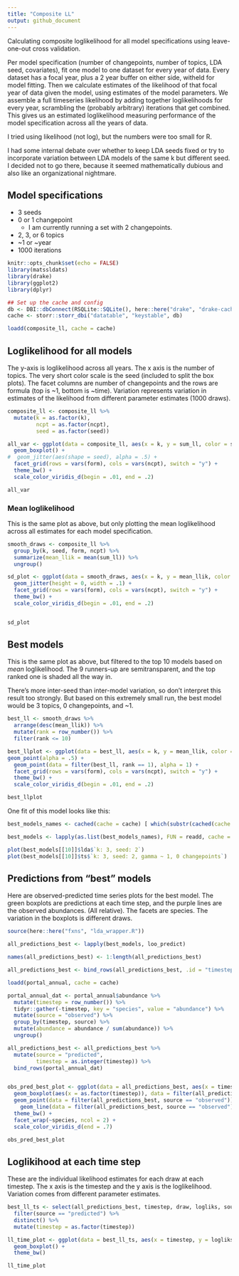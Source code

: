 ```yaml
---
title: "Composite LL"
output: github_document
---
```


Calculating composite loglikelihood for all model specifications using leave-one-out cross validation.

Per model specification (number of changepoints, number of topics, LDA seed, covariates), fit one model to one dataset for every year of data. Every dataset has a focal year, plus a 2 year buffer on either side, witheld for model fitting. Then we calculate estimates of the likelihood of that focal year of data given the model, using estimates of the model parameters. We assemble a full timeseries likelihood by adding together loglikelihoods for every year, scrambling the (probably arbitrary) iterations that get combined. This gives us an estimated loglikelihood measuring performance of the model specification across all the years of data. 

I tried using likelihood (not log), but the numbers were too small for R. 

I had some internal debate over whether to keep LDA seeds fixed or try to incorporate variation between LDA models of the same k but different seed. I decided not to go there, because it seemed mathematically dubious and also like an organizational nightmare. 


## Model specifications

- 3 seeds
- 0 or 1 changepoint
    - I am currently running a set with 2 changepoints.
- 2, 3, or 6 topics
- ~1 or ~year
- 1000 iterations

```r
knitr::opts_chunk$set(echo = FALSE)
library(matssldats)
library(drake)
library(ggplot2)
library(dplyr)

## Set up the cache and config
db <- DBI::dbConnect(RSQLite::SQLite(), here::here("drake", "drake-cache.sqlite"))
cache <- storr::storr_dbi("datatable", "keystable", db)

```

```r

loadd(composite_ll, cache = cache)

```

## Loglikelihood for all models

The y-axis is loglikelihood across all years. The x axis is the number of topics. The very short color scale is the seed (included to split the box plots). The facet columns are number of changepoints and the rows are formula (top is ~1, bottom is ~time). Variation represents variation in estimates of the likelihood from different parameter estimates (1000 draws).

```r

composite_ll <- composite_ll %>%
  mutate(k = as.factor(k),
         ncpt = as.factor(ncpt),
         seed = as.factor(seed))

all_var <- ggplot(data = composite_ll, aes(x = k, y = sum_ll, color = seed)) +
  geom_boxplot() +
#  geom_jitter(aes(shape = seed), alpha = .5) +
  facet_grid(rows = vars(form), cols = vars(ncpt), switch = "y") +
  theme_bw() +
  scale_color_viridis_d(begin = .01, end = .2)

all_var
```

### Mean loglikelihood

This is the same plot as above, but only plotting the mean loglikelihood across all estimates for each model specification.  

```r

smooth_draws <- composite_ll %>%
  group_by(k, seed, form, ncpt) %>%
  summarize(mean_llik = mean(sum_ll)) %>%
  ungroup() 

sd_plot <- ggplot(data = smooth_draws, aes(x = k, y = mean_llik, color = seed)) +
  geom_jitter(height = 0, width = .1) +
  facet_grid(rows = vars(form), cols = vars(ncpt), switch = "y") +
  theme_bw() +
  scale_color_viridis_d(begin = .01, end = .2)


sd_plot

```

## Best models

This is the same plot as above, but filtered to the top 10 models based on *mean* loglikelihood. The 9 runners-up are semitransparent, and the top ranked one is shaded all the way in.

There's more inter-seed than inter-model variation, so don't interpret this result too strongly. But based on this extremely small run, the best model would be 3 topics, 0 changepoints, and ~1. 

```r

best_ll <- smooth_draws %>%
  arrange(desc(mean_llik)) %>%
  mutate(rank = row_number()) %>%
  filter(rank <= 10)

best_llplot <- ggplot(data = best_ll, aes(x = k, y = mean_llik, color = seed)) +
geom_point(alpha = .5) +
  geom_point(data = filter(best_ll, rank == 1), alpha = 1) +
  facet_grid(rows = vars(form), cols = vars(ncpt), switch = "y") +
  theme_bw() +
  scale_color_viridis_d(begin = .01, end = .2) 

best_llplot

```

One fit of this model looks like this:

```r

best_models_names <- cached(cache = cache) [ which(substr(cached(cache = cache), 0, 27) == "models_2_3_0_intercept_dat_")]

best_models <- lapply(as.list(best_models_names), FUN = readd, cache = cache, character_only = T)

plot(best_models[[10]]$lda$`k: 3, seed: 2`)
plot(best_models[[10]]$ts$`k: 3, seed: 2, gamma ~ 1, 0 changepoints`)

```

## Predictions from "best" models

Here are observed-predicted time series plots for the best model. The green boxplots are predictions at each time step, and the purple lines are the observed abundances. (All relative). The facets are species. The variation in the boxplots is different draws. 


```r

source(here::here("fxns", "lda_wrapper.R"))

all_predictions_best <- lapply(best_models, loo_predict)

names(all_predictions_best) <- 1:length(all_predictions_best)

all_predictions_best <- bind_rows(all_predictions_best, .id = "timestep")

loadd(portal_annual, cache = cache)

portal_annual_dat <- portal_annual$abundance %>%
  mutate(timestep = row_number()) %>%
  tidyr::gather(-timestep, key = "species", value = "abundance") %>%
  mutate(source = "observed") %>%
  group_by(timestep, source) %>%
  mutate(abundance = abundance / sum(abundance)) %>%
  ungroup()

all_predictions_best <- all_predictions_best %>%
  mutate(source = "predicted",
         timestep = as.integer(timestep)) %>%
  bind_rows(portal_annual_dat)


obs_pred_best_plot <- ggplot(data = all_predictions_best, aes(x = timestep, y = abundance, color = source)) +
  geom_boxplot(aes(x = as.factor(timestep)), data = filter(all_predictions_best, source == "predicted")) +
  geom_point(data = filter(all_predictions_best, source == "observed")) +
    geom_line(data = filter(all_predictions_best, source == "observed")) +
  theme_bw() +
  facet_wrap(~species, ncol = 2) +
  scale_color_viridis_d(end = .7)

obs_pred_best_plot

```

## Loglikihood at each time step

These are the individual likelihood estimates for each draw at each timestep. The x axis is the timestep and the y axis is the loglikelihood. Variation comes from different parameter estimates.

```r

best_ll_ts <- select(all_predictions_best, timestep, draw, logliks, source) %>%
  filter(source == "predicted") %>%
  distinct() %>%
  mutate(timestep = as.factor(timestep))

ll_time_plot <- ggplot(data = best_ll_ts, aes(x = timestep, y = logliks)) +
  geom_boxplot() +
  theme_bw()

ll_time_plot
```